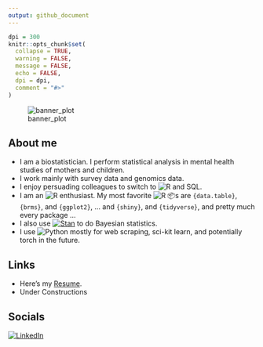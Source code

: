 ```yaml
---
output: github_document
---
```


<!-- README.md is generated from README.Rmd. Please edit that file -->

```r
dpi = 300
knitr::opts_chunk$set(
  collapse = TRUE,
  warning = FALSE,
  message = FALSE,
  echo = FALSE,
  dpi = dpi,
  comment = "#>"
)
```

![banner_plot](./blob/banner_pic.jpg)

## About me 
<!-- badges: start -->
* I am a biostatistician. I perform statistical analysis in mental health studies of mothers and children.
* I work mainly with survey data and genomics data.
* I enjoy persuading colleagues to switch to ![R](https://img.shields.io/static/v1?label=%20&message=%20&color=blue&logo=R) and SQL.
* I am an ![R](https://img.shields.io/static/v1?label=%20&message=%20&color=blue&logo=R) 
enthusiast. My most favorite ![R](https://img.shields.io/static/v1?label=%20&message=%20&color=blue&logo=R) 📦s are `{data.table}`, `{brms}`, and `{ggplot2}`, ... and `{shiny}`, and `{tidyverse}`, and pretty much every package ...
* I also use [![Stan](https://img.shields.io/static/v1?label=%20&message=Stan&color=B2011E&https://mc-stan.org/)](https://mc-stan.org/) to 
do Bayesian statistics.
* I use ![Python](https://img.shields.io/static/v1?label=%20&message=%20&color=yellow&logo=Python)
mostly for web scraping, sci-kit learn, and potentially torch in the future.  
<!-- badges: end -->

<!-- ![banner_plot](https://github.com/hhp94/hhp94/blob/master/blob/banner_pic.jpg?raw=true) -->

## Links
* Here's my [Resume](https://docs.google.com/viewer?url=https://github.com/hhp94/hhp94/blob/master/inp/hhp_resume_ts.pdf?raw=true).
* Under Constructions

## Socials
[![LinkedIn](https://img.shields.io/static/v1?label=%20&message=%20&color=blue&logo=LinkedIn&link=https://www.linkedin.com/in/hung-pham-3b3492113/)](https://www.linkedin.com/in/hung-pham-3b3492113/)
